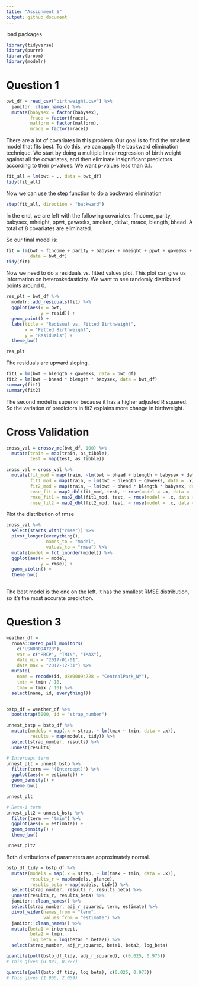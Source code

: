 ```yaml
---
title: "Assignment 6"
output: github_document
---
```


load packages
```r
library(tidyverse)
library(purrr)
library(broom)
library(modelr)
```

# Question 1

```r
bwt_df = read_csv("birthweight.csv") %>% 
  janitor::clean_names() %>% 
  mutate(babysex = factor(babysex),
         frace = factor(frace),
         malform = factor(malform),
         mrace = factor(mrace))
```

There are a lot of covariates in this problem. Our goal is to find the smallest model that fits best. To do this, we can apply the backward elimination technique. We start by doing a multiple linear regression of birth weight against all the covariates, and then eliminate insignificant predictors according to their p-values. We want p-values less than 0.1.

```r
fit_all = lm(bwt ~ ., data = bwt_df)
tidy(fit_all)
```
Now we can use the step function to do a backward elimination

```r
step(fit_all, direction = "backward")
```
In the end, we are left with the following covariates:
fincome, parity, babysex, mheight, ppwt, gaweeks, smoken, delwt, mrace, blength, bhead. A total of 8 covariates are eliminated. 

So our final model is:
```r
fit = lm(bwt ~ fincome + parity + babysex + mheight + ppwt + gaweeks + smoken + delwt + mrace + blength + bhead,
         data = bwt_df)
tidy(fit)
```
Now we need to do a residuals vs. fitted values plot. This plot can give us information on heteroskedasticity.
We want to see randomly distributed points around 0. 

```r
res_plt = bwt_df %>% 
  modelr::add_residuals(fit) %>% 
  ggplot(aes(x = bwt,
             y = resid)) +
  geom_point() +
  labs(title = "Redisual vs. Fitted Birthweight",
       x = "Fitted Birthweight",
       y = "Residuals") +
  theme_bw()

res_plt
```
The residuals are upward sloping. 

```r
fit1 = lm(bwt ~ blength + gaweeks, data = bwt_df)
fit2 = lm(bwt ~ bhead * blength * babysex, data = bwt_df)
summary(fit1)
summary(fit2)
```
The second model is superior because it has a higher adjusted R squared. So the variation of predictors in fit2 explains more change in birthweight.  

# Cross Validation

```r
cross_val = crossv_mc(bwt_df, 100) %>% 
  mutate(train = map(train, as_tibble),
         test = map(test, as_tibble))

cross_val = cross_val %>% 
  mutate(fit_mod = map(train, ~lm(bwt ~ bhead + blength + babysex + delwt + fincome + gaweeks + mheight + mrace + parity + ppwt + smoken, data = .x)),
         fit1_mod = map(train, ~ lm(bwt ~ blength + gaweeks, data = .x)),
         fit2_mod = map(train, ~ lm(bwt ~ bhead * blength * babysex, data = .x)),
         rmse_fit = map2_dbl(fit_mod, test, ~ rmse(model = .x, data = .y)),
         rmse_fit1 = map2_dbl(fit1_mod, test, ~ rmse(model = .x, data = .y)),
         rmse_fit2 = map2_dbl(fit2_mod, test, ~ rmse(model = .x, data = .y)))
```

Plot the distribution of rmse
```r
cross_val %>% 
  select(starts_with("rmse")) %>% 
  pivot_longer(everything(),
               names_to = "model",
               values_to = "rmse") %>% 
  mutate(model = fct_inorder(model)) %>% 
  ggplot(aes(x = model,
             y = rmse)) +
  geom_violin() + 
  theme_bw()
  
```
The best model is the one on the left. It has the smallest RMSE distribution, so it's the most accurate prediction. 

# Question 3

```r
weather_df = 
  rnoaa::meteo_pull_monitors(
    c("USW00094728"),
    var = c("PRCP", "TMIN", "TMAX"), 
    date_min = "2017-01-01",
    date_max = "2017-12-31") %>%
  mutate(
    name = recode(id, USW00094728 = "CentralPark_NY"),
    tmin = tmin / 10,
    tmax = tmax / 10) %>%
  select(name, id, everything())


bstp_df = weather_df %>% 
  bootstrap(5000, id = "strap_number")

unnest_bstp = bstp_df %>% 
  mutate(models = map(.x = strap, ~ lm(tmax ~ tmin, data = .x)),
         results = map(models, tidy)) %>% 
  select(strap_number, results) %>% 
  unnest(results)

# Intercept term
unnest_plt = unnest_bstp %>% 
  filter(term == "(Intercept)") %>% 
  ggplot(aes(x = estimate)) +
  geom_density() +
  theme_bw()

unnest_plt

# Beta-1 term
unnest_plt2 = unnest_bstp %>% 
  filter(term == "tmin") %>% 
  ggplot(aes(x = estimate)) +
  geom_density() +
  theme_bw()

unnest_plt2

```
Both distributions of parameters are approximately normal. 

```r
bstp_df_tidy = bstp_df %>% 
  mutate(models = map(.x = strap, ~ lm(tmax ~ tmin, data = .x)),
         results_r = map(models, glance),
         results_beta = map(models, tidy)) %>% 
  select(strap_number, results_r, results_beta) %>% 
  unnest(results_r, results_beta) %>% 
  janitor::clean_names() %>% 
  select(strap_number, adj_r_squared, term, estimate) %>% 
  pivot_wider(names_from = "term",
              values_from = "estimate") %>% 
  janitor::clean_names() %>% 
  mutate(beta1 = intercept,
         beta2 = tmin,
         log_beta = log(beta1 * beta2)) %>% 
  select(strap_number, adj_r_squared, beta1, beta2, log_beta)

quantile(pull(bstp_df_tidy, adj_r_squared), c(0.025, 0.975))
# This gives (0.893, 0.927)

quantile(pull(bstp_df_tidy, log_beta), c(0.025, 0.975))
# This gives (1.966, 2.059)
```

